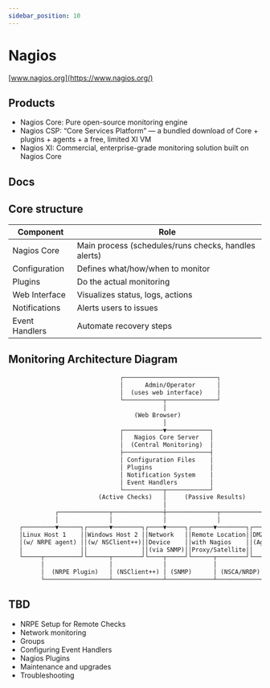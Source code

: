 ```yaml
---
sidebar_position: 10
---
```


# Nagios

[www.nagios.org](https://www.nagios.org/)

## Products

- Nagios Core: Pure open-source monitoring engine
- Nagios CSP: “Core Services Platform” — a bundled download of Core + plugins + agents + a free, limited XI VM
- Nagios XI: Commercial, enterprise-grade monitoring solution built on Nagios Core

## Docs

<DocCardList />

## Core structure

| Component      | Role                                                 |
| -------------- | ---------------------------------------------------- |
| Nagios Core    | Main process (schedules/runs checks, handles alerts) |
| Configuration  | Defines what/how/when to monitor                     |
| Plugins        | Do the actual monitoring                             |
| Web Interface  | Visualizes status, logs, actions                     |
| Notifications  | Alerts users to issues                               |
| Event Handlers | Automate recovery steps                              |


## Monitoring Architecture Diagram

```txt
                               ┌──────────────────────────┐
                               │      Admin/Operator      │
                               │  (uses web interface)    │
                               └───────────┬──────────────┘
                                           │
                                   (Web Browser)
                                           │
                               ┌───────────▼────────────┐
                               │   Nagios Core Server   │
                               │  (Central Monitoring)  │
                               ├────────────────────────┤
                               │ Configuration Files    │
                               │ Plugins                │
                               │ Notification System    │
                               │ Event Handlers         │
                               └───────────┬────────────┘
                         (Active Checks)   │     (Passive Results)
                                           │
             ┌──────────────┬──────────────┼──────────────┬─────────────┐
             │              │              │              │             │
   ┌─────────▼──────┐┌──────▼────────┐┌────▼─────┐┌──────▼────────┐┌────▼─────┐
   │Linux Host 1    ││Windows Host 2 ││Network   ││Remote Location││DMZ Server │
   │(w/ NRPE agent) ││(w/ NSClient++)││Device    ││with Nagios    ││(Agentless)│
   │                ││               ││(via SNMP)││Proxy/Satellite││           │
   └─────┬──────────┘└──────┬────────┘└────┬─────┘└──────┬────────┘└────┬──────┘
         │                  │              │             │              │
         │  (NRPE Plugin)   │ (NSClient++) │ (SNMP)      │ (NSCA/NRDP)  │ (Ping/HTTP)
         └──────────────────┴──────────────┴─────────────┴──────────────┴──────────┘

```

## TBD

- NRPE Setup for Remote Checks
- Network monitoring
- Groups
- Configuring Event Handlers
- Nagios Plugins
- Maintenance and upgrades
- Troubleshooting